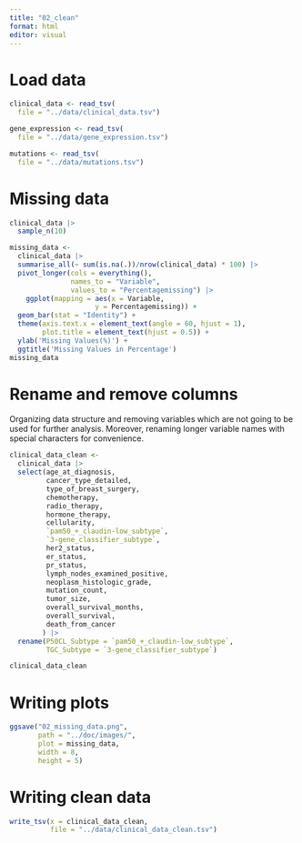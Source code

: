 ```yaml
---
title: "02_clean"
format: html
editor: visual
---
```


# Load data

```r
clinical_data <- read_tsv(
  file = "../data/clinical_data.tsv")

gene_expression <- read_tsv(
  file = "../data/gene_expression.tsv")

mutations <- read_tsv(
  file = "../data/mutations.tsv")
```

# Missing data

```r
clinical_data |> 
  sample_n(10)
```

```r
missing_data <-
  clinical_data |> 
  summarise_all(~ sum(is.na(.))/nrow(clinical_data) * 100) |>
  pivot_longer(cols = everything(),
               names_to = "Variable",
               values_to = "Percentagemissing") |> 
    ggplot(mapping = aes(x = Variable,
                     y = Percentagemissing)) +
  geom_bar(stat = "Identity") +
  theme(axis.text.x = element_text(angle = 60, hjust = 1), 
        plot.title = element_text(hjust = 0.5)) + 
  ylab('Missing Values(%)') + 
  ggtitle('Missing Values in Percentage')
missing_data
```

# Rename and remove columns

Organizing data structure and removing variables which are not going to be used for further analysis. Moreover, renaming longer variable names with special characters for convenience.

```r
clinical_data_clean <- 
  clinical_data |> 
  select(age_at_diagnosis, 
         cancer_type_detailed,
         type_of_breast_surgery,
         chemotherapy,
         radio_therapy, 
         hormone_therapy, 
         cellularity,
         `pam50_+_claudin-low_subtype`,
         `3-gene_classifier_subtype`,
         her2_status,
         er_status, 
         pr_status,
         lymph_nodes_examined_positive,
         neoplasm_histologic_grade,
         mutation_count, 
         tumor_size,
         overall_survival_months,
         overall_survival,
         death_from_cancer
        ) |> 
  rename(P50CL_Subtype = `pam50_+_claudin-low_subtype`,
         TGC_Subtype = `3-gene_classifier_subtype`)

clinical_data_clean
```

# Writing plots

```r
ggsave("02_missing_data.png", 
       path = "../doc/images/",
       plot = missing_data,
       width = 8,
       height = 5)
```

# Writing clean data

```r
write_tsv(x = clinical_data_clean, 
          file = "../data/clinical_data_clean.tsv")
```
